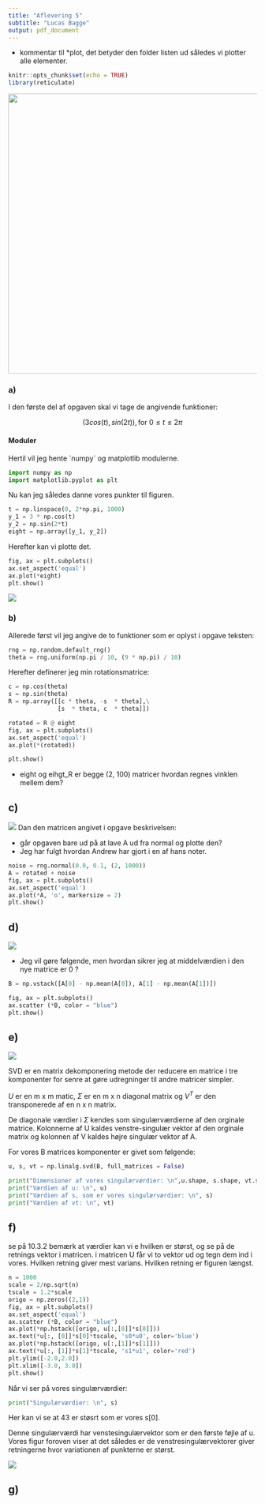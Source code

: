 ```yaml
---
title: "Aflevering 5"
subtitle: "Lucas Bagge"
output: pdf_document
---
```



* kommentar til *plot, det betyder den folder listen ud således vi plotter alle elementer.

```r
knitr::opts_chunk$set(echo = TRUE)
library(reticulate)
```

![](alf.5a.png){width="567"}

### a)

I den første del af opgaven skal vi tage de angivende funktioner:

$$
(3 cos(t), sin(2t)), \text{for } 0 \le t \le 2\pi
$$

#### Moduler

Hertil vil jeg hente \`numpy\` og matplotlib modulerne.

```python
import numpy as np
import matplotlib.pyplot as plt
```

Nu kan jeg således danne vores punkter til figuren.

```python
t = np.linspace(0, 2*np.pi, 1000)
y_1 = 3 * np.cos(t)
y_2 = np.sin(2*t)
eight = np.array([y_1, y_2])
```

Herefter kan vi plotte det.

```python
fig, ax = plt.subplots()
ax.set_aspect('equal')
ax.plot(*eight)
plt.show()
```

![](alf.5b.png)

### b) 

Allerede først vil jeg angive de to funktioner som er oplyst i opgave teksten:

```python
rng = np.random.default_rng()
theta = rng.uniform(np.pi / 10, (9 * np.pi) / 10)
```

Herefter definerer jeg min rotationsmatrice:

```python
c = np.cos(theta)
s = np.sin(theta)
R = np.array([[c * theta, -s  * theta],\
              [s  * theta, c  * theta]])

```


```python
rotated = R @ eight
fig, ax = plt.subplots()
ax.set_aspect('equal')
ax.plot(*(rotated))

plt.show()
```

- eight og eihgt_R er begge (2, 100) matricer hvordan regnes vinklen mellem dem?

## c)

![](alf.5c.png)
Dan den matricen angivet i opgave beskrivelsen:

- går opgaven bare ud på at lave A ud fra normal og plotte den?
- Jeg har fulgt hvordan Andrew har gjort i en af hans noter. 

```python
noise = rng.normal(0.0, 0.1, (2, 1000))
A = rotated + noise 
fig, ax = plt.subplots()
ax.set_aspect('equal')
ax.plot(*A, 'o', markersize = 2)
plt.show()
```


## d)

![](alf.5d.png)

- Jeg vil gøre følgende, men hvordan sikrer jeg at middelværdien i den nye
  matrice er 0 ?

```python
B = np.vstack([A[0] - np.mean(A[0]), A[1] - np.mean(A[1])])
```

```python
fig, ax = plt.subplots()
ax.scatter (*B, color = "blue")
plt.show()
```


## e)

![](alf.5e.png)

SVD er en matrix dekomponering metode der reducere en matrice i tre komponenter for senre at gøre udregninger til andre matricer simpler. 

$U$ er en m x m matic, $\Sigma$ er en m x n diagonal matrix og $V^T$ er den transponerede af en n x n matrix.

De diagonale værdier i $\Sigma$ kendes som singulærværdierne af den orginale matrice. Kolonnerne af U kaldes venstre-singulær vektor af den orginale matrix og kolonnen af V kaldes højre singulær vektor af A.


For vores B matrices komponenter er givet som følgende:

```python
u, s, vt = np.linalg.svd(B, full_matrices = False)

print("Dimensioner af vores singulærværdier: \n",u.shape, s.shape, vt.shape)
print("Værdien af u: \n", u)
print("Værdien af s, som er vores singulærværdier: \n", s)
print("Værdien af vt: \n", vt)
```


## f)

se på 10.3.2 bemærk at værdier kan vi e hvilken er størst, og se på de retnings
vektor i matricen. i matricen U får vi to vektor ud og tegn dem ind i vores.
Hvilken retning giver mest varians. Hvilken retning er figuren længst. 
 
```python
n = 1000
scale = 2/np.sqrt(n)
tscale = 1.2*scale
origo = np.zeros((2,1))
fig, ax = plt.subplots()
ax.set_aspect('equal')
ax.scatter (*B, color = "blue")
ax.plot(*np.hstack([origo, u[:,[0]]*s[0]]))
ax.text(*u[:, [0]]*s[0]*tscale, 's0*u0', color='blue')
ax.plot(*np.hstack([origo, u[:,[1]]*s[1]]))
ax.text(*u[:, [1]]*s[1]*tscale, 's1*u1', color='red')
plt.ylim([-2.0,2.0])
plt.xlim([-3.0, 3.0])
plt.show()
```

Når vi ser på vores singulærværdier:

```python
print("Singulærværdier: \n", s)
```

Her kan vi se at 43 er støsrt som er vores s[0].

Denne singulærværdi har venstesingulærvektor som er den første føjle af u. Vores figur foroven viser at det således er de venstresingulærvektorer giver retningerne hvor variationen af punkterne er størst.


![](alf.5fg.png)

## g) 

```python

```


